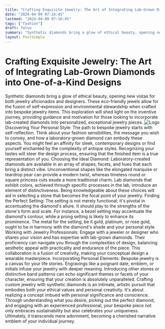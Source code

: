 ```yaml
---
title: "Crafting Exquisite Jewelry: The Art of Integrating Lab-Grown Diamonds into One-of-a-Kind Designs"
date: "2024-04-09 07:16:45"
lastmod: "2024-04-09 07:16:45"
tags: ["fashion"]
draft: false
summary: "Synthetic diamonds bring a glow of ethical beauty, opening new vistas for both jewelry aficionados and designers. These eco-friendly jewels allow for the fusion of self-expression and environmental stewardship when crafted into bespoke jewelry items. This exploration will shed light on the inventive journey, providing guidance and motivation for those looking to incorporate lab-created diamonds into personalized, exceptional jewelry pieces."
layout: PostSimple
---
```

# Crafting Exquisite Jewelry: The Art of Integrating Lab-Grown Diamonds into One-of-a-Kind Designs
Synthetic diamonds bring a glow of ethical beauty, opening new vistas for both jewelry aficionados and designers. These eco-friendly jewels allow for the fusion of self-expression and environmental stewardship when crafted into bespoke jewelry items. This exploration will shed light on the inventive journey, providing guidance and motivation for those looking to incorporate lab-created diamonds into personalized, exceptional jewelry pieces.
<img alt="Logo" src="https://cdn.seniorsselection.com/src_image/f011afd083f888dfb70e0c712888de2c.webp"/>
Discovering Your Personal Style:
The path to bespoke jewelry starts with self-reflection. Think about your fashion sensibilities, the message you wish to convey, and how a laboratory-grown diamond can embody these aspects. You might feel an affinity for sleek, contemporary designs or find yourself enchanted by the complexity of antique styles. Recognizing your tastes will steer the design process, ensuring that the finished item is a true representation of you.
Choosing the Ideal Diamond:
Laboratory-created diamonds are available in an array of shapes, facets, and hues that each bring a distinct vibe. Unconventional shapes like the elongated marquise or teardrop pear can provide a modern twist, whereas timeless round or square princess cuts exude a more traditional charm. Lab diamonds that exhibit colors, achieved through specific processes in the lab, introduce an element of distinctiveness. Being knowledgeable about these choices will aid in selecting a stone that becomes the focal point of your jewelry.
Finding the Perfect Setting:
The setting is not merely functional; it's pivotal in accentuating the diamond's allure. It should play to the strengths of the stone's form and scale. For instance, a bezel setting may accentuate the diamond's contour, while a prong setting is likely to enhance its prominence. The metal for the setting, be it gold, platinum, or rose gold, ought to be in harmony with the diamond's shade and your personal style.
Working with Jewelry Professionals:
Engage with a jeweler or designer who shares your vision and has expertise with lab-grown diamonds. Their proficiency can navigate you through the complexities of design, balancing aesthetic appeal with practicality and endurance of the piece. This collaboration is a fusion of creativity, making your conceptual design a wearable masterpiece.
Incorporating Personal Elements:
Bespoke jewelry is a canvas for your life stories. Engravings like a poignant date, emblem, or initials infuse your jewelry with deeper meaning. Introducing other stones or distinctive band patterns can echo significant themes or facets of your character, ensuring that your creation is absolutely unparalleled.
Crafting custom jewelry with synthetic diamonds is an intimate, artistic pursuit that embodies both your ethical values and personal creativity. It's about realizing a concept imbued with personal significance and conscience. Through understanding what you desire, picking out the perfect diamond, and engaging with an experienced professional, your bespoke piece not only embraces sustainability but also celebrates your uniqueness. Ultimately, it transcends mere adornment, becoming a cherished narrative emblem of your individual journey.
        